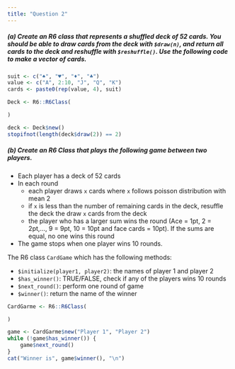 ```yaml
---
title: "Question 2"
---
```



##### (a) Create an R6 class that represents a shuffled deck of 52 cards. You should be able to draw cards from the deck with `$draw(n)`, and return all cards to the deck and reshuffle with `$reshuffle()`. Use the following code to make a vector of cards.

```r
suit <- c("♠", "♥", "♦", "♣")
value <- c("A", 2:10, "J", "Q", "K")
cards <- paste0(rep(value, 4), suit)
```

```r
Deck <- R6::R6Class(

)
```


```r
deck <- Deck$new()
stopifnot(length(deck$draw(2)) == 2)
```



##### (b) Create an R6 Class that plays the following game between two players.


- Each player has a deck of 52 cards
- In each round
    - each player draws `x` cards where `x` follows poisson distribution with mean 2
    - if `x` is less than the number of remaining cards in the deck, resuffle the deck the draw `x` cards from the deck
    - the player who has a larger sum wins the round (Ace = 1pt, 2 = 2pt,..., 9 = 9pt, 10 = 10pt and face cards = 10pt). If the sums are equal, no one wins this round
- The game stops when one player wins 10 rounds.


The R6 class `CardGame` which has the following methods: 

- `$initialize(player1, player2)`: the names of player 1 and player 2
- `$has_winner()`: TRUE/FALSE, check if any of the players wins 10 rounds
- `$next_round()`: perform one round of game
- `$winner()`:    return the name of the winner


```r
CardGarme <- R6::R6Class(

)
```


```r
game <- CardGarme$new("Player 1", "Player 2")
while (!game$has_winner()) {
    game$next_round()
}
cat("Winner is", game$winner(), "\n")
```
